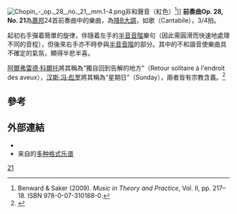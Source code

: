 {{NoteTA
|G1=Music
}}
[[File:Chopin_-_op._28,_no._21,_mm.1-4.png|thumb]]非和聲音（紅色）<ref name="B&S217">Benward & Saker (2009). ''Music in Theory and Practice'', Vol. II, pp. 217–18. ISBN 978-0-07-310188-0.</ref>{{audio|Chopin - op. 28, no. 21, mm.1-4.mid|Play}}]]
'''前奏曲Op. 28, No. 21'''為[[蕭邦|蕭邦]]24首前奏曲中的樂曲，為[[降B大調|降B大調]]，如歌（Cantabile），3/4拍。

起初右手彈着簡單的旋律，伴隨着左手的[[半音音階|半音音階]]樂句（因此需圓滑而快速地處理不同的音程），但後來右手亦不時參與[[半音音階|半音音階]]的部分。其中的不和諧音使樂曲具不確定的氣氛，顯得半悲半喜。

[[阿爾弗雷德·科爾托|阿爾弗雷德·科爾托]]將其稱為“獨自回到告解的地方”（Retour solitaire à l'endroit des aveux），[[汉斯·冯·彪罗|汉斯·冯·彪罗]]將其稱為“星期日”（Sunday），兩者皆有宗教含義。<ref>{{Cite web |url=http://www.ourchopin.com/analysis/prelude.html |title=蕭邦前奏曲 |accessdate=2014-03-02 |archive-date=2020-12-13 |archive-url=https://web.archive.org/web/20201213210621/http://www.ourchopin.com/analysis/prelude.html |dead-url=no }}</ref>

==參考==
{{reflist}}

==外部連結==
* {{IMSLP2|work=Preludes Op.28 (Chopin, Frederic)|cname=前奏曲, Op. 28}}
* 来自{{le|乌托邦计划|Mutopia Project}}的[https://www.mutopiaproject.org/cgibin/piece-info.cgi?id=2195 多种格式乐谱] {{Wayback|url=https://www.mutopiaproject.org/cgibin/piece-info.cgi?id=2195 |date=20220214075006 }}

{{肖邦前奏曲}}

[[Category:肖邦前奏曲|21]]